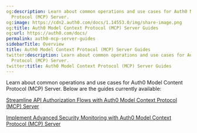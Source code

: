 ```yaml
---
og:description: Learn about common operations and use cases for Auth0 Model Context
  Protocol (MCP) Server.
og:image: https://cdn2.auth0.com/docs/1.14553.0/img/share-image.png
og:title: Auth0 Model Context Protocol (MCP) Server Guides
og:url: https://auth0.com/docs/
permalink: auth0-mcp-server-guides
sidebarTitle: Overview
title: Auth0 Model Context Protocol (MCP) Server Guides
twitter:description: Learn about common operations and use cases for Auth0 Model Context
  Protocol (MCP) Server.
twitter:title: Auth0 Model Context Protocol (MCP) Server Guides
---
```


Learn about common operations and use cases for Auth0 Model Content Protocol (MCP) Server. Below are the guides currently available:

[Streamline API Authorization Flows with Auth0 Model Context Protocol (MCP) Server](/docs/get-started/auth0-mcp-server/auth0-mcp-server-guides/streamline-api-authorization-flows-with-auth0-model-context-protocol-mcp)

[Implement Advanced Security Monitoring with Auth0 Model Context Protocol (MCP) Server](/docs/get-started/auth0-mcp-server/auth0-mcp-server-guides/implement-advanced-security-monitoring-with-auth0-model-context-protocol-mcp)